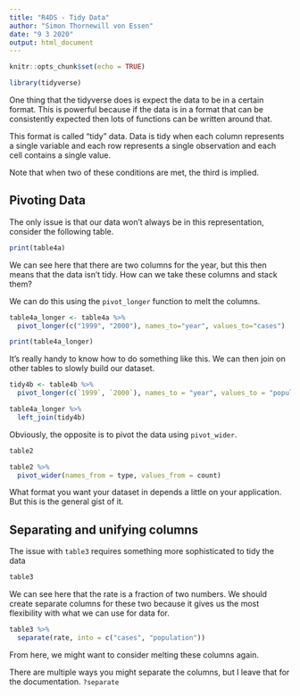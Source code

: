 ---
title: "R4DS - Tidy Data"
author: "Simon Thornewill von Essen"
date: "9 3 2020"
output: html_document
---

```{r setup, include=FALSE}
knitr::opts_chunk$set(echo = TRUE)

library(tidyverse)
```

One thing that the tidyverse does is expect the data to be in a certain format. This is powerful because if the data is in a format that can be consistently expected then lots of functions can be written around that.

This format is called "tidy" data. Data is tidy when each column represents a single variable and each row represents a single observation and each cell contains a single value.

Note that when two of these conditions are met, the third is implied. 

## Pivoting Data

The only issue is that our data won't always be in this representation, consider the following table.

```{r}
print(table4a)
```

We can see here that there are two columns for the year, but this then means that the data isn't tidy. How can we take these columns and stack them?

We can do this using the `pivot_longer` function to melt the columns.

```{r}
table4a_longer <- table4a %>%
  pivot_longer(c("1999", "2000"), names_to="year", values_to="cases")

print(table4a_longer)
```

It's really handy to know how to do something like this. We can then join on other tables to slowly build our dataset.

```{r}
tidy4b <- table4b %>% 
  pivot_longer(c(`1999`, `2000`), names_to = "year", values_to = "population")

table4a_longer %>%
  left_join(tidy4b)
```

Obviously, the opposite is to pivot the data using `pivot_wider`.

```{r}
table2
```


```{r}
table2 %>%
  pivot_wider(names_from = type, values_from = count)
```

What format you want your dataset in depends a little on your application. But this is the general gist of it.

## Separating and unifying columns

The issue with `table3` requires something more sophisticated to tidy the data

```{r}
table3
```

We can see here that the rate is a fraction of two numbers. We should create separate columns for these two because it gives us the most flexibility with what we can use for data for.

```{r}
table3 %>% 
  separate(rate, into = c("cases", "population"))
```

From here, we might want to consider melting these columns again.

There are multiple ways you might separate the columns, but I leave that for the documentation. `?separate`
